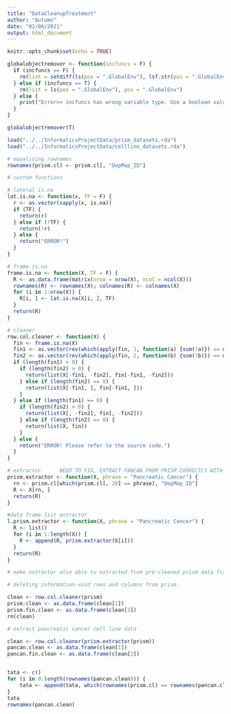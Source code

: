 ```yaml
---
title: "DataCleanupTreatment"
author: "Autumn"
date: "02/06/2021"
output: html_document
---
```


```r
knitr::opts_chunk$set(echo = TRUE)

globalobjectremover <- function(incfuncs = F) {
  if (incfuncs == F) {
    rm(list = setdiff(ls(pos = ".GlobalEnv"), lsf.str(pos = ".GlobalEnv")), pos = ".GlobalEnv")
  } else if (incfuncs == T) {
    rm(list = ls(pos = ".GlobalEnv"), pos = ".GlobalEnv")
  } else {
    print("Error>> incfuncs has wrong variable type. Use a boolean value.")
  }
}

globalobjectremover(T)
```


```r
load("../../InformaticsProjectData/prism_datasets.rda")
load("../../InformaticsProjectData/cellline_datasets.rda")

# equalising rownames
rownames(prism.cl) <- prism.cl[, "DepMap_ID"]
```


```r
# custom functions

# lateral is.na
lat.is.na <- function(x, TF = F) {
  r <- as.vector(sapply(x, is.na))
  if (TF) {
    return(r)
  } else if (!TF) {
    return(!r)
  } else {
    return("ERROR!")
  }
}

# frame is.na
frame.is.na <- function(X, TF = F) {
  R <- as.data.frame(matrix(nrow = nrow(X), ncol = ncol(X)))
  rownames(R) <- rownames(X); colnames(R) <- colnames(X)
  for (i in 1:nrow(X)) {
    R[i, ] <- lat.is.na(X[i, ], TF)
  }
  return(R)
}

# cleaner
row.col.cleaner <- function(X) {
  fin <- frame.is.na(X)
  fin1 <- as.vector(rev(which(apply(fin, 1, function(a) {sum(!a)}) == ncol(X))))
  fin2 <- as.vector(rev(which(apply(fin, 2, function(b) {sum(!b)}) == nrow(X))))
  if (length(fin1) > 0) {
    if (length(fin2) > 0) {
      return(list(X[-fin1, -fin2], fin[-fin1, -fin2]))
    } else if (length(fin2) == 0) {
      return(list(X[-fin1, ], fin[-fin1, ]))
    }
  } else if (length(fin1) == 0) {
    if (length(fin2) > 0) {
      return(list(X[, -fin2], fin[, -fin2]))
    } else if (length(fin2) == 0) {
      return(list(X, fin))
    }
  } else {
    return("ERROR! Please refer to the source code.")
  }
}

# extractor      NEED TO FIX, EXTRACT PANCAN FROM PRISM CORRECTLY WITH ASSOCIATED ROWNAMES, ROWNAMES PROBABLY TO BE TAKEN FROM PRISM, ISOLATION INSTRUCTION FROM PRISM.CL
prism.extractor <- function(X, phrase = "Pancreatic Cancer") {
  rn <- prism.cl[which(prism.cl[, 20] == phrase), "DepMap_ID"]
  R <- X[rn, ]
  return(R)
}

#data frame list extractor
l.prism.extractor <- function(X, phrase = "Pancreatic Cancer") {
  R <- list()
  for (i in 1:length(X)) {
    R <- append(R, prism.extractor(X[i]))
  }
  return(R)
}

# make extractor also able to extracted from pre-cleaned prism data frames

```

```r
# deleting information-void rows and columns from prism

clean <- row.col.cleaner(prism)
prism.clean <- as.data.frame(clean[1])
prism.fin.clean <- as.data.frame(clean[2])
rm(clean)
```


```r
# extract pancreatic cancer cell line data

clean <- row.col.cleaner(prism.extractor(prism))
pancan.clean <- as.data.frame(clean[1])
pancan.fin.clean <- as.data.frame(clean[2])
```


```r

```


```r
tata <- c()
for (i in 0:length(rownames(pancan.clean))) {
    tata <- append(tata, which(rownames(prism.cl) == rownames(pancan.clean)[i]))
}
tata
rownames(pancan.clean)
```